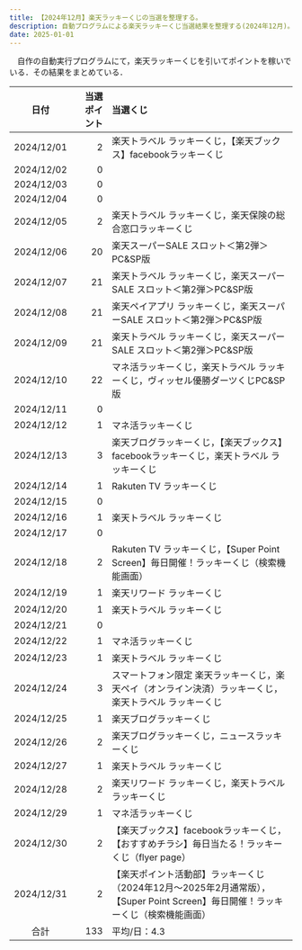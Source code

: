```yaml
---
title: 【2024年12月】楽天ラッキーくじの当選を整理する。
description: 自動プログラムによる楽天ラッキーくじ当選結果を整理する(2024年12月)。
date: 2025-01-01
---
```


　自作の自動実行プログラムにて，楽天ラッキーくじを引いてポイントを稼いでいる．その結果をまとめている．
<LinkCard
  title="楽天ラッキーくじを完全自動でクリック！【楽天ポイ活ジャーニー】"
  description="note上で自動クリックプログラムを販売しています．"
  href="https://note.com/tomohikoseven/n/n416ade99ebed"
/>

| 日付 | 当選ポイント | 当選くじ |
| :---: | ---: | :--- |
| 2024/12/01 | 2 | 楽天トラベル ラッキーくじ，【楽天ブックス】facebookラッキーくじ |
| 2024/12/02 | 0 |  |
| 2024/12/03 | 0 |  |
| 2024/12/04 | 0 |  |
| 2024/12/05 | 2 | 楽天トラベル ラッキーくじ，楽天保険の総合窓口ラッキーくじ |
| 2024/12/06 | 20 | 楽天スーパーSALE スロット＜第2弾＞PC&SP版 |
| 2024/12/07 | 21 | 楽天トラベル ラッキーくじ，楽天スーパーSALE スロット＜第2弾＞PC&SP版 |
| 2024/12/08 | 21 | 楽天ペイアプリ ラッキーくじ，楽天スーパーSALE スロット＜第2弾＞PC&SP版 |
| 2024/12/09 | 21 | 楽天トラベル ラッキーくじ，楽天スーパーSALE スロット＜第2弾＞PC&SP版 |
| 2024/12/10 | 22 | マネ活ラッキーくじ，楽天トラベル ラッキーくじ，ヴィッセル優勝ダーツくじPC&SP版 |
| 2024/12/11 | 0 |  |
| 2024/12/12 | 1 | マネ活ラッキーくじ |
| 2024/12/13 | 3 | 楽天ブログラッキーくじ，【楽天ブックス】facebookラッキーくじ，楽天トラベル ラッキーくじ |
| 2024/12/14 | 1 | Rakuten TV ラッキーくじ |
| 2024/12/15 | 0 |  |
| 2024/12/16 | 1 | 楽天トラベル ラッキーくじ |
| 2024/12/17 | 0 |  |
| 2024/12/18 | 2 | Rakuten TV ラッキーくじ，【Super Point Screen】毎日開催！ラッキーくじ（検索機能画面） |
| 2024/12/19 | 1 | 楽天リワード ラッキーくじ |
| 2024/12/20 | 1 | 楽天トラベル ラッキーくじ |
| 2024/12/21 | 0 |  |
| 2024/12/22 | 1 | マネ活ラッキーくじ |
| 2024/12/23 | 1 | 楽天トラベル ラッキーくじ |
| 2024/12/24 | 3 | スマートフォン限定 楽天ラッキーくじ，楽天ペイ（オンライン決済）ラッキーくじ，楽天トラベル ラッキーくじ |
| 2024/12/25 | 1 | 楽天ブログラッキーくじ |
| 2024/12/26 | 2 | 楽天ブログラッキーくじ，ニュースラッキーくじ |
| 2024/12/27 | 1 | 楽天トラベル ラッキーくじ |
| 2024/12/28 | 2 | 楽天リワード ラッキーくじ，楽天トラベル ラッキーくじ |
| 2024/12/29 | 1 | マネ活ラッキーくじ |
| 2024/12/30 | 2 | 【楽天ブックス】facebookラッキーくじ，【おすすめチラシ】毎日当たる！ラッキーくじ（flyer page） |
| 2024/12/31 | 2 | 【楽天ポイント活動部】ラッキーくじ（2024年12月～2025年2月通常版），【Super Point Screen】毎日開催！ラッキーくじ（検索機能画面） |
| 合計 | 133 | 平均/日：4.3 |


